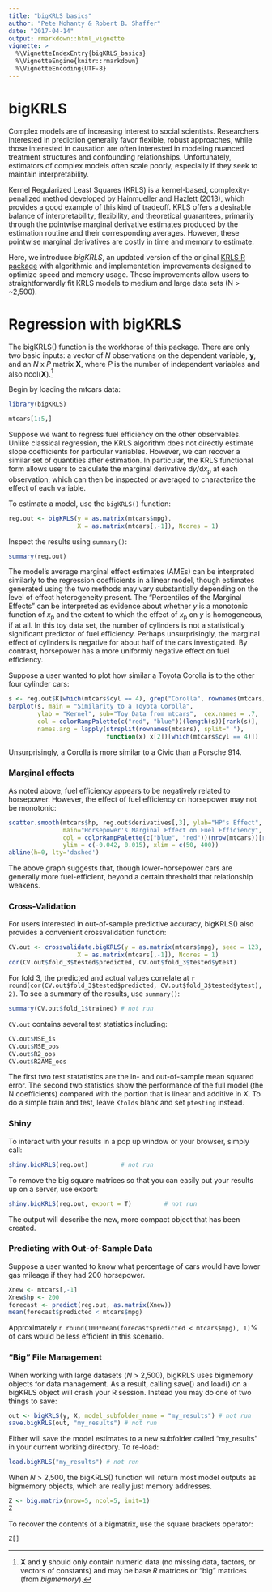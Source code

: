 ```yaml
---
title: "bigKRLS basics"
author: "Pete Mohanty & Robert B. Shaffer"
date: "2017-04-14"
output: rmarkdown::html_vignette
vignette: >
  %\VignetteIndexEntry{bigKRLS_basics}
  %\VignetteEngine{knitr::rmarkdown}
  %\VignetteEncoding{UTF-8}
---
```


# bigKRLS

Complex models are of increasing interest to social scientists. Researchers interested in prediction generally favor flexible, robust approaches, while those interested in causation are often interested in modeling nuanced treatment structures and confounding relationships. Unfortunately, estimators of complex models often scale poorly, especially if they seek to maintain interpretability. 

Kernel Regularized Least Squares (KRLS) is a kernel-based, complexity-penalized method developed by [Hainmueller and Hazlett (2013)](http://pan.oxfordjournals.org/content/22/2/143), which provides a good example of this kind of tradeoff.  KRLS offers a desirable balance of interpretability, flexibility, and theoretical guarantees, primarily through the pointwise marginal derivative estimates produced by the estimation routine and their corresponding averages. However, these pointwise marginal derivatives are costly in time and memory to estimate. 

Here, we introduce *bigKRLS*, an updated version of the original [KRLS R package](https://cran.r-project.org/package=KRLS) with algorithmic and implementation improvements designed to optimize speed and memory usage. These improvements allow users to straightforwardly fit KRLS models to medium and large data sets (N > ~2,500). 

# Regression with bigKRLS 
The bigKRLS() function is the workhorse of this package. There are only two basic inputs: a vector of *N* observations on the dependent variable, **y**, and an *N* x *P* matrix **X**, where *P* is the number of independent variables and also ncol(**X**).^[**X** and **y** should only contain numeric data (no missing data, factors, or vectors of constants) and may be base *R* matrices or "big" matrices (from *bigmemory*).]    

Begin by loading the mtcars data:
```r
library(bigKRLS)
```

```r
mtcars[1:5,]
```

Suppose we want to regress fuel efficiency on the other observables. Unlike classical regression, the KRLS algorithm does not directly estimate slope coefficients for particular variables. However, we can recover a similar set of quantities after estimation. In particular, the KRLS functional form allows users to calculate the marginal derivative d*y*/d*x*~p~ at each observation, which can then be inspected or averaged to characterize the effect of each variable. 

To estimate a model, use the `bigKRLS()` function:

```r
reg.out <- bigKRLS(y = as.matrix(mtcars$mpg), 
                   X = as.matrix(mtcars[,-1]), Ncores = 1)
```

Inspect the results using `summary()`:
```r
summary(reg.out)
```

The model's average marginal effect estimates (AMEs) can be interpreted similarly to the regression coefficients in a linear model, though estimates generated using the two methods may vary substantially depending on the level of effect heterogeneity present. The "Percentiles of the Marginal Effects" can be interpreted as evidence about whether *y* is a monotonic function of *x*~p~ and the extent to which the effect of *x*~p~ on *y* is homogeneous, if at all. In this toy data set, the number of cylinders is not a statistically significant predictor of fuel efficiency. Perhaps unsurprisingly, the marginal effect of cylinders is negative for about half of the cars investigated. By contrast, horsepower has a more uniformly negative effect on fuel efficiency.

Suppose a user wanted to plot how similar a Toyota Corolla is to the other four cylinder cars:
```r
s <- reg.out$K[which(mtcars$cyl == 4), grep("Corolla", rownames(mtcars))]
barplot(s, main = "Similarity to a Toyota Corolla", 
        ylab = "Kernel", sub="Toy Data from mtcars",  cex.names = .7,
        col = colorRampPalette(c("red", "blue"))(length(s))[rank(s)],
        names.arg = lapply(strsplit(rownames(mtcars), split=" "), 
                           function(x) x[2])[which(mtcars$cyl == 4)])
```
Unsurprisingly, a Corolla is more similar to a Civic than a Porsche 914. 

### Marginal effects

As noted above, fuel efficiency appears to be negatively related to horsepower. However, the effect of fuel efficiency on horsepower may not be monotonic:

```r

scatter.smooth(mtcars$hp, reg.out$derivatives[,3], ylab="HP's Effect", xlab="Horsepower", pch = 19, bty = "n",
               main="Horsepower's Marginal Effect on Fuel Efficiency",
               col = colorRampPalette(c("blue", "red"))(nrow(mtcars))[rank(reg.out$coeffs^2)], 
               ylim = c(-0.042, 0.015), xlim = c(50, 400))
abline(h=0, lty='dashed')

```

The above graph suggests that, though lower-horsepower cars are generally more fuel-efficient, beyond a certain threshold that relationship weakens.

### Cross-Validation

For users interested in out-of-sample predictive accuracy, bigKRLS() also provides a convenient crossvalidation function:

```r
CV.out <- crossvalidate.bigKRLS(y = as.matrix(mtcars$mpg), seed = 123, Kfolds = 4,
                   X = as.matrix(mtcars[,-1]), Ncores = 1)
cor(CV.out$fold_3$tested$predicted, CV.out$fold_3$tested$ytest)
```

For fold 3, the predicted and actual values correlate at `r round(cor(CV.out$fold_3$tested$predicted, CV.out$fold_3$tested$ytest), 2)`. To see a summary of the results, use `summary()`:

```r
summary(CV.out$fold_1$trained) # not run
```

`CV.out` contains several test statistics including:

```r
CV.out$MSE_is
CV.out$MSE_oos
CV.out$R2_oos
CV.out$R2AME_oos
```

The first two test statatistics are the in- and out-of-sample mean squared error. The second two statistics show the performance of the full model (the N coefficients) compared with the portion that is linear and additive in X. To do a simple train and test, leave `Kfolds` blank and set `ptesting` instead.

### Shiny 

To interact with your results in a pop up window or your browser, simply call:

```r
shiny.bigKRLS(reg.out)         # not run
```

To remove the big square matrices so that you can easily put your results up on a server, use export:

```r
shiny.bigKRLS(reg.out, export = T)         # not run
```

The output will describe the new, more compact object that has been created.

### Predicting with Out-of-Sample Data

Suppose a user wanted to know what percentage of cars would have lower gas mileage if they had 200 horsepower.

```r
Xnew <- mtcars[,-1]
Xnew$hp <- 200
forecast <- predict(reg.out, as.matrix(Xnew))
mean(forecast$predicted < mtcars$mpg)
```

Approximately `r round(100*mean(forecast$predicted < mtcars$mpg), 1)`\% of cars would be less efficient in this scenario.

### "Big" File Management

When working with large datasets (*N* > 2,500), bigKRLS uses bigmemory objects for data management. As a result, calling save() and load() on a bigKRLS object will crash your R session. Instead you may do one of two things to save:

```r
out <- bigKRLS(y, X, model_subfolder_name = "my_results") # not run
save.bigKRLS(out, "my_results") # not run
```

Either will save the model estimates to a new subfolder called "my_results" in your current working directory. To re-load:

```r
load.bigKRLS("my_results") # not run
```

When *N* > 2,500, the bigKRLS() function will return most model outputs as bigmemory objects, which are really just memory addresses.

```r
Z <- big.matrix(nrow=5, ncol=5, init=1)
Z
```

To recover the contents of a bigmatrix, use the square brackets operator:

```r
Z[]
```
